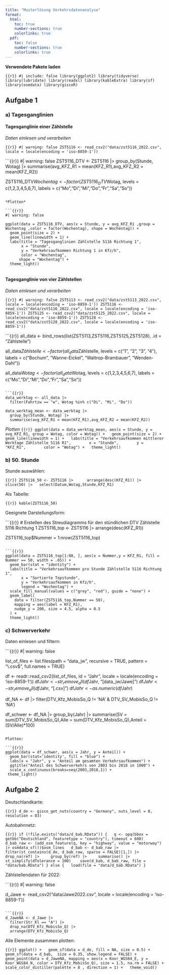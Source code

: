 ```yaml
---
title: "Musterlösung Verkehrsdatenanalyse"
format: 
  html:
    toc: true
    number-sections: true
    colorlinks: true
  pdf:
    toc: false
    number-sections: true
    colorlinks: true
---
```


**Verwendete Pakete laden**

```{{r}}
#| include: false
library(ggplot2)
library(tidyverse)
library(lubridate)
library(readxl)
library(kableExtra)
library(sf)
library(osmdata)
library(giscoR)
```

## Aufgabe 1

### a) Tagesganglinien

#### Tagesganglinie einer Zählstelle

*Daten einlesen und verarbeiten*

```{{r}}
#| warning: false
ZST5116 <- read_csv2("data/zst5116_2022.csv", locale = locale(encoding = 'iso-8859-1'))
```

```{{r}}
#| warning: false
ZST5116_DTV <- ZST5116 |> 
  group_by(Stunde, Wotag) |> 
  summarise(avg_KFZ_R1 = mean(KFZ_R1),avg_KFZ_R2 = mean(KFZ_R2))

 ZST5116_DTV$Wochentag <- factor(ZST5116_DTV$Wotag,
  levels = c(1,2,3,4,5,6,7),
  labels = c("Mo","Di","Mi","Do","Fr","Sa","So"))
```

*Plotten* 

```{{r}}
#| warning: false

ggplot(data = ZST5116_DTV, aes(x = Stunde, y = avg_KFZ_R1 ,group = Wochentag ,color = factor(Wochentag), shape = Wochentag)) +
  geom_point(size = 2) +
  geom_line(linewidth = 1) +
  labs(title = "Tagesganglinien Zählstelle 5116 Richtung 1",
       x = "Stunde",
       y = "Verkehrsaufkommen Richtung 1 in Kfz/h",
       color = "Wochentag",
      shape = "Wochentag") +
  theme_light()
 
```

#### Tagesganglinie von vier Zählstellen

*Daten einlesen und verarbeiten*

```{{r}}
#| warning: false
ZST5113 <- read_csv2("data/zst5113_2022.csv", locale = locale(encoding = 'iso-8859-1'))
ZST5116 <- read_csv2("data/zst5116_2022.csv", locale = locale(encoding = 'iso-8859-1'))
ZST5125 <- read_csv2("data/zst5125_2022.csv", locale = locale(encoding = 'iso-8859-1'))
ZST5128 <- read_csv2("data/zst5128_2022.csv", locale = locale(encoding = 'iso-8859-1'))
```

```{{r}}
all_data <- bind_rows(list(ZST5113,ZST5116,ZST5125,ZST5128), .id = "Zählstelle")

all_data$Zählstelle <- factor(all_data$Zählstelle, levels = c("1", "2", "3", "4"), labels = c("Bochum", "Wanne-Eickel", "Waltrop-Brambauer", "Wenden-Dahl"))

all_data$Wotag <- factor(all_data$Wotag,
 levels = c(1,2,3,4,5,6,7),
 labels = c("Mo","Di","Mi","Do","Fr","Sa","So"))
```

```{{r}}
data_werktag <- all_data |>
  filter(Fahrtzw == "w", Wotag %in% c("Di", "Mi", "Do"))

data_werktag_mean <- data_werktag |>
  group_by(Stunde, Wotag) |>
  summarise(avg_KFZ_R1 = mean(KFZ_R1),avg_KFZ_R2 = mean(KFZ_R2))
```

*Plotten*
```{{r}}
ggplot(data = data_werktag_mean, aes(x = Stunde, y = avg_KFZ_R1, group = Wotag, color = Wotag)) +
  geom_point(size = 2) +
  geom_line(linewidth = 1) +
  labs(title = "Verkehrsaufkommen mittlerer Werktage Zählstelle 5116 R1",
       x = "Stunde",
       y = "KFZ_R1",
       color = "Wotag") +
  theme_light()
```

### b) 50. Stunde

Stunde auswählen:

```{{r}}
ZST5116_50 <- ZST5116 |> 
    arrange(desc(KFZ_R1)) |>
    slice(50) |>
  select(Datum,Wotag,Stunde,KFZ_R1)
```

Als Tabelle:

```{{r}}
kable(ZST5116_50)
```

Geeignete Darstellungsform:

```{{r}}
# Erstellen des Streudiagramms für den stündlichen DTV Zählstelle 5116 Richtung 1
ZST5116_top <- ZST5116 |>
  arrange(desc(KFZ_R1))

ZST5116_top$Nummer = 1:nrow(ZST5116_top)
```

```{{r}}
ggplot(data = ZST5116_top[1:80, ], aes(x = Nummer,y = KFZ_R1, fill = Nummer == 50, width = .65)) +
  geom_bar(stat = "identity") +
  labs(title = "Verkehrsaufkommen pro Stunde Zählstelle 5116 Richtung 1",
       x = "Sortierte Topstunde",
       y = "Verkehrsaufkommen in Kfz/h",
       legend = "Wochentag") +
  scale_fill_manual(values = c("grey", "red"), guide = "none") +
  geom_label(
    data = filter(ZST5116_top,Nummer == 50), 
    mapping = aes(label = KFZ_R1),
    nudge_y = 200, size = 4.5, alpha = 0.5
  ) +
  theme_light()
```

### c) Schwerverkehr

Daten einlesen und filtern:

```{{r}}
#| warning: false

list_of_files <- list.files(path = "data_jw",
                            recursive = TRUE,
                            pattern = "\\.csv$",
                            full.names = TRUE)

df <- readr::read_csv2(list_of_files, id = "Jahr", locale = locale(encoding = 'iso-8859-1'))
df$Jahr <- str_remove_all(df$Jahr, "[data_jw/Jawe]")
df$Jahr <- str_remove_all(df$Jahr, "[.csv]")
df$Jahr <- as.numeric(df$Jahr)

df_NA <- df |>
  filter(DTV_Kfz_MobisSo_Q != 'NA' & DTV_SV_MobisSo_Q != 'NA')

df_schwer <- df_NA |> 
  group_by(Jahr) |> 
  summarise(SV = sum(DTV_SV_MobisSo_Q),Alle = sum(DTV_Kfz_MobisSo_Q),Anteil = (SV/Alle)*100)
```

Plotten:

```{{r}}
ggplot(data = df_schwer, aes(x = Jahr, y = Anteil)) +
  geom_bar(stat='identity', fill = "blue") +
  labs(x = "Jahr", y = "Anteil am gesamten Verkehrsaufkommen") +
  ggtitle("Anteil des Schwerverkehrs von 2003 bis 2018 in 1000") +
  scale_x_continuous(breaks=seq(2003,2018,1)) +
 theme_light()
```

## Aufgabe 2

Deutschlandkarte:

```{{r}}
d_de <- gisco_get_nuts(country = "Germany", nuts_level = 0, resolution = 03)
```

Autobahnnetz:

```{{r}}
if (!file.exists("data/d_bab.RData")) {
  q <- opq(bbox = getbb("Deutschland", featuretype = "country"), timeout = 600)
  d_bab_raw <- (add_osm_feature(q, key = "highway", value = "motorway") |> osmdata_sf())$osm_lines
  d_bab <- d_bab_raw |>
    filter(st_contains(d_de, d_bab_raw, sparse = FALSE)[1,]) |>
    drop_na(ref) |>
    group_by(ref) |>
    summarise() |>
    st_simplify(dTolerance = 100) 
  save(d_bab, d_bab_raw, file = "data/bab.RData")
} else {
  load(file = "data/d_bab.RData")
}
```

Zählstellendaten für 2022:

```{{r}}
#| warning: false

d_Jawe <- read_csv2("data/Jawe2022.csv", locale = locale(encoding = 'iso-8859-1'))
```

```{{r}}
d_JaweNA <- d_Jawe |>
  filter(Str_Kl == "A") |>
  drop_na(DTV_Kfz_MobisSo_Q) |>
  arrange(DTV_Kfz_MobisSo_Q)
```

Alle Elemente zusammen plotten:

```{{r}}
ggplot() +
  geom_sf(data = d_de, fill = NA, size = 0.5) +
  geom_sf(data = d_bab,  size = 0.35, show.legend = FALSE) +
  geom_point(data = d_JaweNA, mapping = aes(x = Koor_WGS84_E, y = Koor_WGS84_N, color = DTV_Kfz_MobisSo_Q), size = 1.5, na.rm = FALSE) + 
  scale_color_distiller(palette = 8 , direction = 1) +
  theme_void()
```

